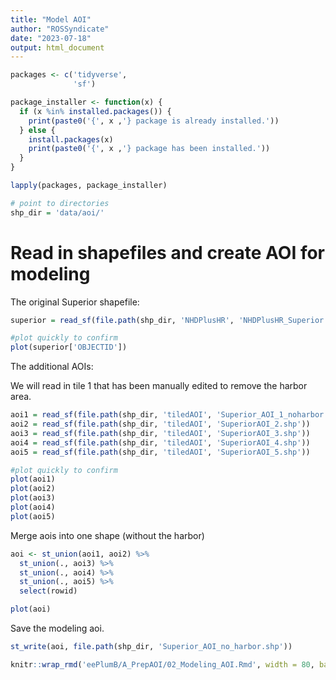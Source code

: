 ```yaml
---
title: "Model AOI"
author: "ROSSyndicate"
date: "2023-07-18"
output: html_document
---
```


```r
packages <- c('tidyverse',
              'sf')

package_installer <- function(x) {
  if (x %in% installed.packages()) {
    print(paste0('{', x ,'} package is already installed.'))
  } else {
    install.packages(x)
    print(paste0('{', x ,'} package has been installed.'))
  }
}

lapply(packages, package_installer)

# point to directories
shp_dir = 'data/aoi/'
```

# Read in shapefiles and create AOI for modeling

The original Superior shapefile:

```r
superior = read_sf(file.path(shp_dir, 'NHDPlusHR', 'NHDPlusHR_Superior.shp'))

#plot quickly to confirm
plot(superior['OBJECTID'])
```

The additional AOIs:

We will read in tile 1 that has been manually edited to remove the harbor area.

```r
aoi1 = read_sf(file.path(shp_dir, 'tiledAOI', 'Superior_AOI_1_noharbor.shp'))
aoi2 = read_sf(file.path(shp_dir, 'tiledAOI', 'SuperiorAOI_2.shp'))
aoi3 = read_sf(file.path(shp_dir, 'tiledAOI', 'SuperiorAOI_3.shp'))
aoi4 = read_sf(file.path(shp_dir, 'tiledAOI', 'SuperiorAOI_4.shp'))
aoi5 = read_sf(file.path(shp_dir, 'tiledAOI', 'SuperiorAOI_5.shp'))

#plot quickly to confirm
plot(aoi1)
plot(aoi2)
plot(aoi3)
plot(aoi4)
plot(aoi5)
```

Merge aois into one shape (without the harbor)

```r
aoi <- st_union(aoi1, aoi2) %>%
  st_union(., aoi3) %>%
  st_union(., aoi4) %>%
  st_union(., aoi5) %>%
  select(rowid)

plot(aoi)
```

Save the modeling aoi.

```r
st_write(aoi, file.path(shp_dir, 'Superior_AOI_no_harbor.shp'))
```


```r
knitr::wrap_rmd('eePlumB/A_PrepAOI/02_Modeling_AOI.Rmd', width = 80, backup = NULL)
```
